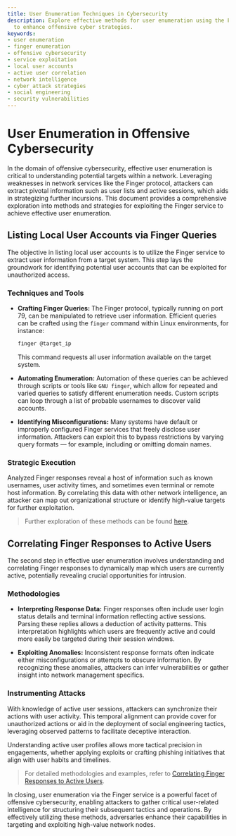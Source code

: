 ```yaml
---
title: User Enumeration Techniques in Cybersecurity
description: Explore effective methods for user enumeration using the Finger service
  to enhance offensive cyber strategies.
keywords:
- user enumeration
- finger enumeration
- offensive cybersecurity
- service exploitation
- local user accounts
- active user correlation
- network intelligence
- cyber attack strategies
- social engineering
- security vulnerabilities
---
```


# User Enumeration in Offensive Cybersecurity

In the domain of offensive cybersecurity, effective user enumeration is critical to understanding potential targets within a network. Leveraging weaknesses in network services like the Finger protocol, attackers can extract pivotal information such as user lists and active sessions, which aids in strategizing further incursions. This document provides a comprehensive exploration into methods and strategies for exploiting the Finger service to achieve effective user enumeration.

## Listing Local User Accounts via Finger Queries

The objective in listing local user accounts is to utilize the Finger service to extract user information from a target system. This step lays the groundwork for identifying potential user accounts that can be exploited for unauthorized access.

### Techniques and Tools

- **Crafting Finger Queries:** The Finger protocol, typically running on port 79, can be manipulated to retrieve user information. Efficient queries can be crafted using the `finger` command within Linux environments, for instance:
  ```bash
  finger @target_ip
  ```
  This command requests all user information available on the target system.

- **Automating Enumeration:** Automation of these queries can be achieved through scripts or tools like `GNU finger`, which allow for repeated and varied queries to satisfy different enumeration needs. Custom scripts can loop through a list of probable usernames to discover valid accounts.

- **Identifying Misconfigurations:** Many systems have default or improperly configured Finger services that freely disclose user information. Attackers can exploit this to bypass restrictions by varying query formats — for example, including or omitting domain names.

### Strategic Execution

Analyzed Finger responses reveal a host of information such as known usernames, user activity times, and sometimes even terminal or remote host information. By correlating this data with other network intelligence, an attacker can map out organizational structure or identify high-value targets for further exploitation.

> Further exploration of these methods can be found [here](offensive/network/enumeration/finger_enumeration/user_enumeration/listing_local_user_accounts_via_finger_queries).

## Correlating Finger Responses to Active Users

The second step in effective user enumeration involves understanding and correlating Finger responses to dynamically map which users are currently active, potentially revealing crucial opportunities for intrusion.

### Methodologies

- **Interpreting Response Data:** Finger responses often include user login status details and terminal information reflecting active sessions. Parsing these replies allows a deduction of activity patterns. This interpretation highlights which users are frequently active and could more easily be targeted during their session windows.
  
- **Exploiting Anomalies:** Inconsistent response formats often indicate either misconfigurations or attempts to obscure information. By recognizing these anomalies, attackers can infer vulnerabilities or gather insight into network management specifics.

### Instrumenting Attacks

With knowledge of active user sessions, attackers can synchronize their actions with user activity. This temporal alignment can provide cover for unauthorized actions or aid in the deployment of social engineering tactics, leveraging observed patterns to facilitate deceptive interaction.

Understanding active user profiles allows more tactical precision in engagements, whether applying exploits or crafting phishing initiatives that align with user habits and timelines.

> For detailed methodologies and examples, refer to [Correlating Finger Responses to Active Users](offensive/network/enumeration/finger_enumeration/user_enumeration/correlating_finger_responses_to_active_users).

In closing, user enumeration via the Finger service is a powerful facet of offensive cybersecurity, enabling attackers to gather critical user-related intelligence for structuring their subsequent tactics and operations. By effectively utilizing these methods, adversaries enhance their capabilities in targeting and exploiting high-value network nodes.